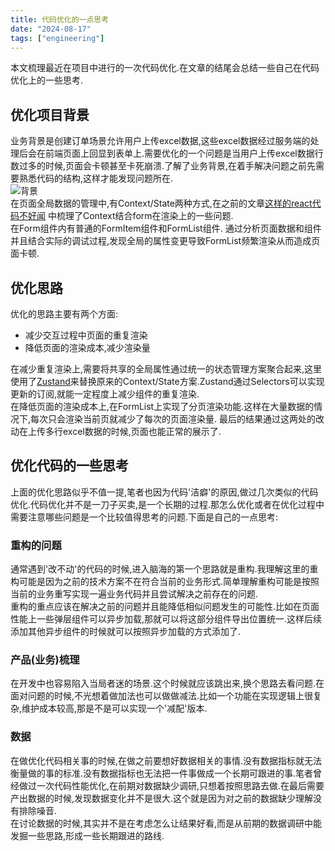 ```yaml
---
title: 代码优化的一点思考
date: "2024-08-17"
tags: ["engineering"]
---
```


本文梳理最近在项目中进行的一次代码优化.在文章的结尾会总结一些自己在代码优化上的一些思考.

## 优化项目背景
业务背景是创建订单场景允许用户上传excel数据,这些excel数据经过服务端的处理后会在前端页面上回显到表单上.需要优化的一个问题是当用户上传excel数据行数过多的时候,页面会卡顿甚至卡死崩溃.了解了业务背景,在着手解决问题之前先需要熟悉代码的结构,这样才能发现问题所在.  
![背景](/static/images/thoughtStatic/modifyCode/background.jpg)  
在页面全局数据的管理中,有Context/State两种方式,在之前的文章[这样的react代码不好闻](https://icantunderstand.github.io/blogNew/blog/react/reactAntiPattern)
中梳理了Context结合form在渲染上的一些问题.  
在Form组件内有普通的FormItem组件和FormList组件.
通过分析页面数据和组件并且结合实际的调试过程,发现全局的属性变更导致FormList频繁渲染从而造成页面卡顿.

## 优化思路
优化的思路主要有两个方面:
* 减少交互过程中页面的重复渲染
* 降低页面的渲染成本,减少渲染量  

在减少重复渲染上,需要将共享的全局属性通过统一的状态管理方案聚合起来,这里使用了[Zustand](https://zustand.docs.pmnd.rs/getting-started/introduction)来替换原来的Context/State方案.Zustand通过Selectors可以实现更新的订阅,就能一定程度上减少组件的重复渲染.  
在降低页面的渲染成本上,在FormList上实现了分页渲染功能.这样在大量数据的情况下,每次只会渲染当前页就减少了每次的页面渲染量.
最后的结果通过这两处的改动在上传多行excel数据的时候,页面也能正常的展示了.

## 优化代码的一些思考
上面的优化思路似乎不值一提,笔者也因为代码'洁癖'的原因,做过几次类似的代码优化.代码优化并不是一刀子买卖,是一个长期的过程.那怎么优化或者在优化过程中需要注意哪些问题是一个比较值得思考的问题.下面是自己的一点思考:
### 重构的问题 
通常遇到'改不动'的代码的时候,进入脑海的第一个思路就是重构.我理解这里的重构可能是因为之前的技术方案不在符合当前的业务形式.简单理解重构可能是按照当前的业务重写实现一遍业务代码并且尝试解决之前存在的问题.  
重构的重点应该在解决之前的问题并且能降低相似问题发生的可能性.比如在页面性能上一些弹层组件可以异步加载,那就可以将这部分组件导出位置统一.这样后续添加其他异步组件的时候就可以按照异步加载的方式添加了.
### 产品(业务)梳理
在开发中也容易陷入当局者迷的场景.这个时候就应该跳出来,换个思路去看问题.在面对问题的时候,不光想着做加法也可以做做减法.比如一个功能在实现逻辑上很复杂,维护成本较高,那是不是可以实现一个'减配'版本.

### 数据
在做优化代码相关事的时候,在做之前要想好数据相关的事情.没有数据指标就无法衡量做的事的标准.没有数据指标也无法把一件事做成一个长期可跟进的事.笔者曾经做过一次代码性能优化,在前期对数据缺少调研,只想着按照思路去做.在最后需要产出数据的时候,发现数据变化并不是很大.这个就是因为对之前的数据缺少理解没有排除噪音.  
在讨论数据的时候,其实并不是在考虑怎么让结果好看,而是从前期的数据调研中能发掘一些思路,形成一些长期跟进的路线.





